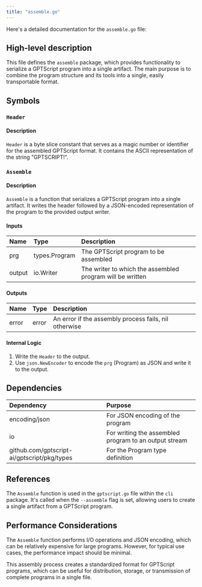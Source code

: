 ```yaml
---
title: "assemble.go"
---
```


Here's a detailed documentation for the `assemble.go` file:

## High-level description
This file defines the `assemble` package, which provides functionality to serialize a GPTScript program into a single artifact. The main purpose is to combine the program structure and its tools into a single, easily transportable format.

## Symbols

### `Header`
#### Description
`Header` is a byte slice constant that serves as a magic number or identifier for the assembled GPTScript format. It contains the ASCII representation of the string "GPTSCRIPT!".

### `Assemble`
#### Description
`Assemble` is a function that serializes a GPTScript program into a single artifact. It writes the header followed by a JSON-encoded representation of the program to the provided output writer.

#### Inputs
| Name | Type | Description |
|:-----|:-----|:------------|
| prg | types.Program | The GPTScript program to be assembled |
| output | io.Writer | The writer to which the assembled program will be written |

#### Outputs
| Name | Type | Description |
|:-----|:-----|:------------|
| error | error | An error if the assembly process fails, nil otherwise |

#### Internal Logic
1. Write the `Header` to the output.
2. Use `json.NewEncoder` to encode the `prg` (Program) as JSON and write it to the output.

## Dependencies
| Dependency | Purpose |
|:-----------|:--------|
| encoding/json | For JSON encoding of the program |
| io | For writing the assembled program to an output stream |
| github.com/gptscript-ai/gptscript/pkg/types | For the Program type definition |

## References
The `Assemble` function is used in the `gptscript.go` file within the `cli` package. It's called when the `--assemble` flag is set, allowing users to create a single artifact from a GPTScript program.

## Performance Considerations
The `Assemble` function performs I/O operations and JSON encoding, which can be relatively expensive for large programs. However, for typical use cases, the performance impact should be minimal.

This assembly process creates a standardized format for GPTScript programs, which can be useful for distribution, storage, or transmission of complete programs in a single file.